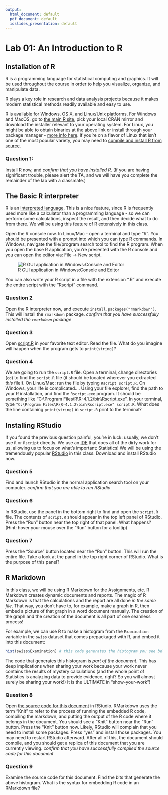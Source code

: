 ```yaml
---
output:
  html_document: default
  pdf_document: default
  ioslides_presentation: default
---
```

# Lab 01: An Introduction to R

## Installation of R

R is a programming language for statistical computing and graphics. It will be used throughout the course in order to help you visualize, organize, and manipulate data.

R plays a key role in research and data analysis projects because it makes modern statistical methods readily available and easy to use.

R is available for Windows, OS X, and Linux/Unix platforms. For Windows and MacOS, go to [the main R site](http://www.r-project.org/), pick your local CRAN mirror and download the installer relevant to your operating system. For Linux, you might be able to obtain binaries at the above link or install through your package manager - [more info here](https://cran.r-project.org/doc/manuals/r-release/R-FAQ.html#Are-there-Unix_002dlike-binaries-for-R_003f). If you're on a flavor of Linux that isn't one of the most popular variety, you may need to [compile and install R from source](https://cran.r-project.org/doc/manuals/r-release/R-admin.html#Installing-R-under-Unix_002dalikes).

### Question 1:
  Install R now, and *confirm that you have installed R*.
  (If you are having significant trouble, please alert the TA, and we will have you complete the remainder of the lab with a classmate.)

## The Basic R interpreter

R is an [interpreted language](https://en.wikipedia.org/wiki/Interpreter_(computing)). This is a nice feature, since R is frequently used more like a calculator than a programming language - so we can perform some calculations, inspect the result, and then decide what to do from there. We will be using this feature of R extensively in this class.

Open the R console now.  In Linux/Mac - open a terminal and type "R".  You should be presented with a prompt into which you can type R commands.  In Windows, navigate the file/program search tool to find the R program.  When you open the base R application, you're presented with the R console and you can open the editor via: File $\rightarrow$ New script. 

![R GUI application in Windows:Console and Editor](http://wiki.awf.forst.uni-goettingen.de/wiki/images/a/ae/01-RConsole.jpg)

You can also write your R script in a file with the extension ".R" and execute the entire script with the "Rscript" command.

### Question 2
  Open the R interpreter now, and execute `install.packages("rmarkdown")`.  This will install the `rmarkdown` package.  *confirm that you have successfully installed the `rmarkdown` package*
  
### Question 3
  Open [script.R](./script.R) in your favorite text editor.  Read the file.  What do you imagine will happen when the program gets to `print(string)`?
  
### Question 4
  We are going to run the `script.R` file.  Open a terminal, change directories (`cd`) to find the `script.R` file (it should be located wherever you extracted *this* file!).  On Linux/Mac: run the file by typing `Rscript script.R`.  On Windows, your life is complicated....  Using your file explorer, find the path to your R installation, and find the `Rscript.exe` program.  It should be something like "C:\\Program Files\\R\\R-4.1.2\\bin\\Rscript.exe".  In your terminal, type `"C:\Program Files\R\R-4.1.2\bin\Rscript.exe" script.R`.  What does the line containing `print(string)` in `script.R` print to the terminal?

## Installing RStudio

If you found the previous question painful, you're in luck: usually, we don't use `R` or `Rscript` directly.  We use an [IDE](https://en.wikipedia.org/wiki/Integrated_development_environment) that does all of the dirty work for us, allowing us to focus on what's important: Statistics!  We will be using the tremendously popular [RStudio](https://www.rstudio.com/products/rstudio/download/#download) in this class.  Download and install RStudio now.

### Question 5
  Find and launch RStudio in the normal application search tool on your computer.  *confirm that you are able to run RStudio*
  
### Question 6
  In RStudio, use the panel in the bottom right to find and open the `script.R` file.  The contents of `script.R` should appear in the top left panel of RStudio.  Press the "Run" button near the top right of that panel.  What happens?  (Hint: hover your mouse over the "Run" button for a tooltip)
  
### Question 7
  Press the "Source" button located near the "Run" button.  This will run the entire file.  Take a look at the panel in the top right corner of RStudio.  What is the purpose of this panel?
  
## R Markdown

In this class, we will be using R Markdown for the Assignments, etc.  R Markdown creates dynamic documents and reports. The magic of R Markdown is that the calculations and the report are all done *in the same file*.  That way, you don't have to, for example, make a graph in R, then embed a picture of that graph in a word document manually.  The creation of the graph and the creation of the document is all part of one seamless process!

For example, we can use R to make a histogram from the `Examination` variable in the `swiss` dataset that comes prepackaged with R, and embed it into this document:

```r
hist(swiss$Examination) # this code generates the histogram you see below
```

The code that generates this histogram is *part of the document*.  This has deep implications when sharing your work because your work never contains the results of mystery calculations (and the whole point of Statistics is analyzing data to provide evidence, right?  So you will almost surely be sharing your work!)  It is the ULTIMATE in "show-your-work"!

### Question 8
  Open [the source code for this document](./Lab01_installingR_exploringR.Rmd) in RStudio. RMarkdown uses the term "Knit" to refer to the process of running the embedded R code, compiling the markdown, and putting the output of the R code where it belongs in the document.  You should see a "Knit" button near the "Run" button.  Press the "Knit" button now.  Likely, RStudio will complain that you need to install some packages. Press "yes" and install those packages. You may need to restart RStudio afterward. After all of this, the document should compile, and you should get a replica of this document that you are currently viewing.  *confirm that you have successfully compiled the source code for this document*

### Question 9
  Examine the source code for this document. Find the bits that generate the above histogram. What is the syntax for embedding R code in an RMarkdown file?
